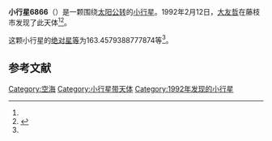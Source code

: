 {{Infobox planet
| bgcolour = #FFFFC0
| name = 6866 Kukai
| symbol = 
| image = 
| caption = 
| discovery = yes
| discovery_ref = 
| discoverer = [[大友哲|大友哲]]
| discovery_site = [[藤枝市|藤枝市]] 
| discovered = 1992年2月12日
| designations = yes
| mp_name = 
| named_after = 
| alt_names = 1992 CO/ 1940 GP / 1982 JK
| mp_category = [[主带小行星|主带小行星]]
| orbit_ref = <ref name="a">[http://ssd.jpl.nasa.gov/sbdb.cgi?sstr=6866 6866 Kukai] {{Wayback|url=http://ssd.jpl.nasa.gov/sbdb.cgi?sstr=6866 |date=20140829111856 }}，小行星數據庫瀏覽器（JPL Small-Body Database Browser）－[[美国国家航空航天局|美国国家航空航天局]]喷气推进实验室</ref>
| epoch = 2456400.5 (2013年4月18日更新)
| aphelion = {{convert|3.18842378137338|AU|km|3|abbr=on|lk=out}}
| perihelion = {{convert|2.849729884684528|AU|km|3|abbr=on}}
| semimajor = {{convert|3.019076833028954|AU|km|3|abbr=on}}
| eccentricity = 0.056092295
| period = 1916.062518 [[日|日]]<br />5.25[[儒略年|儒略年]]
| avg_speed = 
| inclination = 11.04637097407184
| asc_node = 111.3654194413435
| mean_anomaly = 
| arg_peri = 163.4579388777874
| satellites = 
| physical_characteristics = yes
| dimensions = 
| mass = 
| density = 
| surface_grav = 
| escape_velocity = 
| sidereal_day = 
| axial_tilt = 
| pole_ecliptic_lat = 
| pole_ecliptic_lon = 
| albedo = 
| temperatures= 
| temp_name1 = 
| mean_temp_1 = 
| max_temp_1 = 
| temp_name2 = 
| max_temp_2 = 
| spectral_type = 
| abs_magnitude = 163.4579388777874
}}

'''小行星6866'''（{{lang-en|6866 Kukai}}）是一颗围绕[[太阳|太阳]][[公转|公转]]的[[小行星|小行星]]。1992年2月12日，[[大友哲|大友哲]]在藤枝市发现了此天体<ref name="a" /><ref>{{cite news|title=小行星列表|url=http://cfa-www.harvard.edu/iau/lists/NumberedMPs.txt|accessdate=2013-07-08|newspaper=哈佛大学|archive-date=2008-05-17|archive-url=https://web.archive.org/web/20080517010638/http://cfa-www.harvard.edu/iau/lists/NumberedMPs.txt|dead-url=no}}</ref>。

这颗小行星的[[绝对星等|绝对星等]]为163.4579388777874等<ref name="a" />。

==参考文献==
{{reflist}}
{{Minor Planet Number|[[小行星6865|小行星6865]]|[[小行星6867|小行星6867]]}}

{{小天体}}
[[Category:空海|Category:空海]]
[[Category:小行星带天体|Category:小行星带天体]]
[[Category:1992年发现的小行星|Category:1992年发现的小行星]]

{{asteroid-stub}}